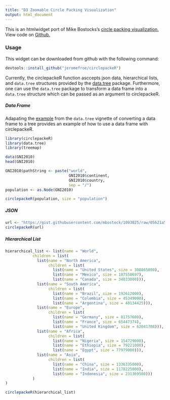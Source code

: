 ```yaml
---
title: "D3 Zoomable Circle Packing Visualization"
output: html_document
---
```


This is an htmlwidget port of Mike Bostocks's [circle packing visualization.](http://bl.ocks.org/mbostock/7607535) View code on [Github.](https://github.com/jeromefroe/circlepackeR)

### Usage

This widget can be downloaded from github with the following command:

```r
devtools::install_github("jeromefroe/circlepackeR")
```

Currently, the circlepackeR function asccepts json data, hierarchical lists, and `data.tree` structures provided by the [data.tree](https://github.com/gluc/data.tree) package. Furthermore, one can use the `data.tree` package to transform a data frame into a `data.tree` structure which can be passed as an argument to circlepackeR.

##### Data Frame

Adapating the [example](https://cran.r-project.org/web/packages/data.tree/vignettes/data.tree.html#create-a-tree-from-a-data.frame) from the `data.tree` vignette of converting a data frame to a tree provides an example of how to use a data frame with circlepackeR.

```r
library(circlepackeR)
library(data.tree)
library(treemap)

data(GNI2010)
head(GNI2010)

GNI2010$pathString <- paste("world", 
                            GNI2010$continent, 
                            GNI2010$country, 
                            sep = "/")
population <- as.Node(GNI2010)

circlepackeR(population, size = "population")
```

##### JSON

```r
url <- "https://gist.githubusercontent.com/mbostock/1093025/raw/05621a578a66fba4d2cbf5a77e2d1bb3a27ac3d4/flare.json"
circlepackeR(url)
```

##### Hierarchical List

```r
hierarchical_list <- list(name = "World",
            children = list(
              list(name = "North America",
                   children = list(
                     list(name = "United States", size = 308865000),
                     list(name = "Mexico", size = 107550697),
                     list(name = "Canada", size = 34033000))),
              list(name = "South America", 
                   children = list(
                     list(name = "Brazil", size = 192612000),
                     list(name = "Colombia", size = 45349000),
                     list(name = "Argentina", size = 40134425))),
              list(name = "Europe",  
                   children = list(
                     list(name = "Germany", size = 81757600),
                     list(name = "France", size = 65447374),
                     list(name = "United Kingdom", size = 62041708))),
              list(name = "Africa",  
                   children = list(
                     list(name = "Nigeria", size = 154729000),
                     list(name = "Ethiopia", size = 79221000),
                     list(name = "Egypt", size = 77979000))),
              list(name = "Asia",  
                   children = list(
                     list(name = "China", size = 1336335000),
                     list(name = "India", size = 1178225000),
                     list(name = "Indonesia", size = 231369500)))
            )
)

circlepackeR(hierarchical_list)
```
